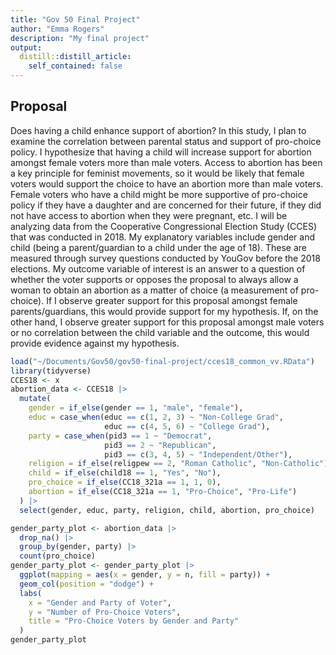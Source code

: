```yaml
---
title: "Gov 50 Final Project"
author: "Emma Rogers"
description: "My final project"
output:
  distill::distill_article:
    self_contained: false
---
```



## Proposal
Does having a child enhance support of abortion? In this study, I plan to examine the correlation between parental status and support of pro-choice policy. I hypothesize that having a child will increase support for abortion amongst female voters more than male voters. Access to abortion has been a key principle for feminist movements, so it would be likely that female voters would support the choice to have an abortion more than male voters. Female voters who have a child might be more supportive of pro-choice policy if they have a daughter and are concerned for their future, if they did not have access to abortion when they were pregnant, etc.  I will be analyzing data from the Cooperative Congressional Election Study (CCES) that was conducted in 2018. My explanatory variables include gender and child (being a parent/guardian to a child under the age of 18). These are measured through survey questions conducted by YouGov before the 2018 elections. My outcome variable of interest is an answer to a question of whether the voter supports or opposes the proposal to always allow a woman to obtain an abortion as a matter of choice (a measurement of pro-choice). If I observe greater support for this proposal amongst female parents/guardians, this would provide support for my hypothesis. If, on the other hand, I observe greater support for this proposal amongst male voters or no correlation between the child variable and the outcome, this would provide evidence against my hypothesis.

```r
load("~/Documents/Gov50/gov50-final-project/cces18_common_vv.RData")
library(tidyverse)
CCES18 <- x
abortion_data <- CCES18 |>
  mutate(
    gender = if_else(gender == 1, "male", "female"),
    educ = case_when(educ == c(1, 2, 3) ~ "Non-College Grad",
                     educ == c(4, 5, 6) ~ "College Grad"),
    party = case_when(pid3 == 1 ~ "Democrat",
                     pid3 == 2 ~ "Republican",
                     pid3 == c(3, 4, 5) ~ "Independent/Other"),
    religion = if_else(religpew == 2, "Roman Catholic", "Non-Catholic"),
    child = if_else(child18 == 1, "Yes", "No"),
    pro_choice = if_else(CC18_321a == 1, 1, 0),
    abortion = if_else(CC18_321a == 1, "Pro-Choice", "Pro-Life")
  ) |>
  select(gender, educ, party, religion, child, abortion, pro_choice) 
```

```r
gender_party_plot <- abortion_data |>
  drop_na() |>
  group_by(gender, party) |>
  count(pro_choice) 
gender_party_plot <- gender_party_plot |>
  ggplot(mapping = aes(x = gender, y = n, fill = party)) +
  geom_col(position = "dodge") +
  labs(
    x = "Gender and Party of Voter",
    y = "Number of Pro-Choice Voters",
    title = "Pro-Choice Voters by Gender and Party"
  )
gender_party_plot
```

